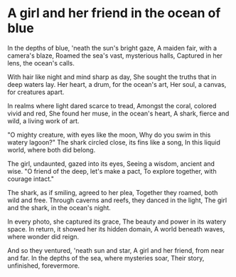 
# A girl and her friend in the ocean of blue

<PoemText>

In the depths of blue, 'neath the sun's bright gaze,
A maiden fair, with a camera's blaze,
Roamed the sea's vast, mysterious halls,
Captured in her lens, the ocean's calls.

With hair like night and mind sharp as day,
She sought the truths that in deep waters lay.
Her heart, a drum, for the ocean's art,
Her soul, a canvas, for creatures apart.

In realms where light dared scarce to tread,
Amongst the coral, colored vivid and red,
She found her muse, in the ocean's heart,
A shark, fierce and wild, a living work of art.

"O mighty creature, with eyes like the moon,
Why do you swim in this watery lagoon?"
The shark circled close, its fins like a song,
In this liquid world, where both did belong.

The girl, undaunted, gazed into its eyes,
Seeing a wisdom, ancient and wise.
"O friend of the deep, let's make a pact,
To explore together, with courage intact."

The shark, as if smiling, agreed to her plea,
Together they roamed, both wild and free.
Through caverns and reefs, they danced in the light,
The girl and the shark, in the ocean's night.

In every photo, she captured its grace,
The beauty and power in its watery space.
In return, it showed her its hidden domain,
A world beneath waves, where wonder did reign.

And so they ventured, 'neath sun and star,
A girl and her friend, from near and far.
In the depths of the sea, where mysteries soar,
Their story, unfinished, forevermore.

</PoemText>
  
